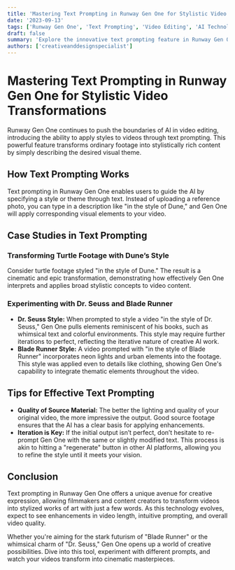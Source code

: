```yaml
---
title: 'Mastering Text Prompting in Runway Gen One for Stylistic Video Transformations'
date: '2023-09-13'
tags: ['Runway Gen One', 'Text Prompting', 'Video Editing', 'AI Technology']
draft: false
summary: 'Explore the innovative text prompting feature in Runway Gen One, which allows users to style videos based on textual descriptions. Learn how to leverage this feature to create videos in various cinematic styles.'
authors: ['creativeanddesignspecialist']
---
```


# Mastering Text Prompting in Runway Gen One for Stylistic Video Transformations

Runway Gen One continues to push the boundaries of AI in video editing, introducing the ability to apply styles to videos through text prompting. This powerful feature transforms ordinary footage into stylistically rich content by simply describing the desired visual theme.

## How Text Prompting Works

Text prompting in Runway Gen One enables users to guide the AI by specifying a style or theme through text. Instead of uploading a reference photo, you can type in a description like "in the style of Dune," and Gen One will apply corresponding visual elements to your video.

## Case Studies in Text Prompting

### Transforming Turtle Footage with Dune’s Style

Consider turtle footage styled "in the style of Dune." The result is a cinematic and epic transformation, demonstrating how effectively Gen One interprets and applies broad stylistic concepts to video content.

### Experimenting with Dr. Seuss and Blade Runner

- **Dr. Seuss Style:** When prompted to style a video "in the style of Dr. Seuss," Gen One pulls elements reminiscent of his books, such as whimsical text and colorful environments. This style may require further iterations to perfect, reflecting the iterative nature of creative AI work.
- **Blade Runner Style:** A video prompted with "in the style of Blade Runner" incorporates neon lights and urban elements into the footage. This style was applied even to details like clothing, showing Gen One's capability to integrate thematic elements throughout the video.

## Tips for Effective Text Prompting

- **Quality of Source Material:** The better the lighting and quality of your original video, the more impressive the output. Good source footage ensures that the AI has a clear basis for applying enhancements.
- **Iteration is Key:** If the initial output isn’t perfect, don’t hesitate to re-prompt Gen One with the same or slightly modified text. This process is akin to hitting a "regenerate" button in other AI platforms, allowing you to refine the style until it meets your vision.

## Conclusion

Text prompting in Runway Gen One offers a unique avenue for creative expression, allowing filmmakers and content creators to transform videos into stylized works of art with just a few words. As this technology evolves, expect to see enhancements in video length, intuitive prompting, and overall video quality.

Whether you're aiming for the stark futurism of "Blade Runner" or the whimsical charm of "Dr. Seuss," Gen One opens up a world of creative possibilities. Dive into this tool, experiment with different prompts, and watch your videos transform into cinematic masterpieces.

